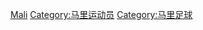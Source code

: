 {{Catnav|頁面分類|人物|各國人物|馬里人|马里运动员}}
{{Catnav|頁面分類|人物|各國人物|各国运动员|马里运动员}}
{{Catnav|頁面分類|...|足球|各國足球|馬里足球}}
{{Catnav|頁面分類|...|各國體育|馬里體育|馬里足球}}
{{Catnav|頁面分類|...|各國體育|馬里體育|马里运动员}}
{{Catnav|頁面分類|...|各國體育|各國足球|馬里足球}}
{{Catnav|頁面分類|...|各國體育|各国运动员|马里运动员}}
{{Commonscat|Association football players from Mali}}

[[Category:各国足球运动员|Mali]]
[[Category:马里运动员|Category:马里运动员]]
[[Category:马里足球|Category:马里足球]]